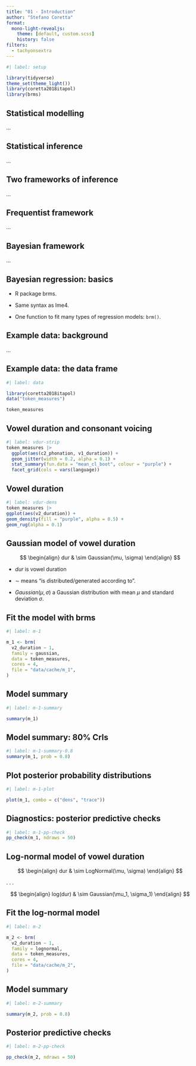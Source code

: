 ```yaml
---
title: "01 - Introduction"
author: "Stefano Coretta"
format:
  mono-light-revealjs:
    theme: [default, custom.scss]
    history: false
filters:
  - tachyonsextra
---
```


```r
#| label: setup

library(tidyverse)
theme_set(theme_light())
library(coretta2018itapol)
library(brms)
```


## Statistical modelling

...

## Statistical inference

...

## Two frameworks of inference

...

## Frequentist framework

...

## Bayesian framework

...

## Bayesian regression: basics

::: box-note

- R package brms.

- Same syntax as lme4.

- One function to fit many types of regression models: `brm()`.

:::

## Example data: background

...

## Example data: the data frame

```r
#| label: data

library(coretta2018itapol)
data("token_measures")

token_measures
```

## Vowel duration and consonant voicing

```r
#| label: vdur-strip
token_measures |> 
  ggplot(aes(c2_phonation, v1_duration)) +
  geom_jitter(width = 0.2, alpha = 0.1) +
  stat_summary(fun.data = "mean_cl_boot", colour = "purple") +
  facet_grid(cols = vars(language))
```


## Vowel duration

```r
#| label: vdur-dens
token_measures |> 
ggplot(aes(v2_duration)) +
geom_density(fill = "purple", alpha = 0.5) +
geom_rug(alpha = 0.1)
```

## Gaussian model of vowel duration

$$
\begin{align}
dur & \sim Gaussian(\mu, \sigma)
\end{align}
$$

- $dur$ is vowel duration

- $\sim$ means "is distributed/generated according to".

- $Gaussian(\mu, \sigma)$ a Gaussian distribution with mean $\mu$ and standard deviation $\sigma$.

## Fit the model with brms

```r
#| label: m-1

m_1 <- brm(
  v2_duration ~ 1,
  family = gaussian,
  data = token_measures,
  cores = 4,
  file = "data/cache/m_1",
)
```

## Model summary

```r
#| label: m-1-summary

summary(m_1)
```

## Model summary: 80% CrIs

```r
#| label: m-1-summary-0.8
summary(m_1, prob = 0.8)
```

## Plot posterior probability distributions

```r
#| label: m-1-plot

plot(m_1, combo = c("dens", "trace"))
```

## Diagnostics: posterior predictive checks

```r
#| label: m-1-pp-check
pp_check(m_1, ndraws = 50)
```

## Log-normal model of vowel duration

$$
\begin{align}
dur & \sim LogNormal(\mu, \sigma)
\end{align}
$$

. . .

$$
\begin{align}
log(dur) & \sim Gaussian(\mu_1, \sigma_1)
\end{align}
$$

## Fit the log-normal model

```r
#| label: m-2

m_2 <- brm(
  v2_duration ~ 1,
  family = lognormal,
  data = token_measures,
  cores = 4,
  file = "data/cache/m_2",
)
```

## Model summary

```r
#| label: m-2-summary

summary(m_2, prob = 0.8)
```

## Posterior predictive checks

```r
#| label: m-2-pp-check

pp_check(m_2, ndraws = 50)
```

